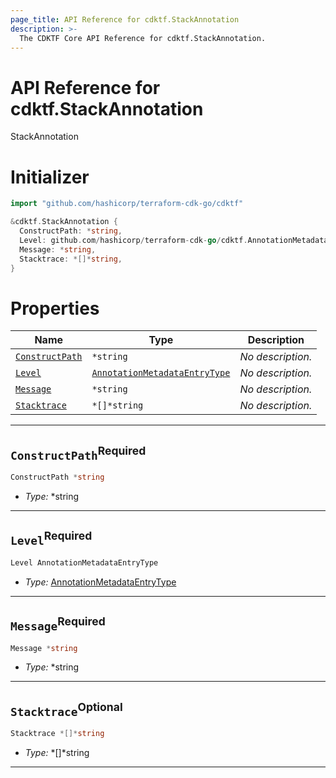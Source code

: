 ```yaml
---
page_title: API Reference for cdktf.StackAnnotation
description: >-
  The CDKTF Core API Reference for cdktf.StackAnnotation.
---
```


<!-- This file is generated through yarn generate-docs -->

# API Reference for cdktf.StackAnnotation

   StackAnnotation <a name="StackAnnotation" id="cdktf.StackAnnotation"></a>
  
  # Initializer <a name="Initializer" id="cdktf.StackAnnotation.Initializer"></a>
  
  ```go
  import "github.com/hashicorp/terraform-cdk-go/cdktf"
  
  &cdktf.StackAnnotation {
  	ConstructPath: *string,
  	Level: github.com/hashicorp/terraform-cdk-go/cdktf.AnnotationMetadataEntryType,
  	Message: *string,
  	Stacktrace: *[]*string,
  }
  ```
  
  # Properties <a name="Properties" id="Properties"></a>
  
  | **Name** | **Type** | **Description** |
  | --- | --- | --- |
  | <code><a href="#cdktf.StackAnnotation.property.constructPath">ConstructPath</a></code> | <code>*string</code> | *No description.* |
  | <code><a href="#cdktf.StackAnnotation.property.level">Level</a></code> | <code><a href="#cdktf.AnnotationMetadataEntryType">AnnotationMetadataEntryType</a></code> | *No description.* |
  | <code><a href="#cdktf.StackAnnotation.property.message">Message</a></code> | <code>*string</code> | *No description.* |
  | <code><a href="#cdktf.StackAnnotation.property.stacktrace">Stacktrace</a></code> | <code>*[]*string</code> | *No description.* |
  
  ---
  
  ## `ConstructPath`<sup>Required</sup> <a name="ConstructPath" id="cdktf.StackAnnotation.property.constructPath"></a>
  
  ```go
  ConstructPath *string
  ```
  
  - *Type:* *string
  
  ---
  
  ## `Level`<sup>Required</sup> <a name="Level" id="cdktf.StackAnnotation.property.level"></a>
  
  ```go
  Level AnnotationMetadataEntryType
  ```
  
  - *Type:* <a href="#cdktf.AnnotationMetadataEntryType">AnnotationMetadataEntryType</a>
  
  ---
  
  ## `Message`<sup>Required</sup> <a name="Message" id="cdktf.StackAnnotation.property.message"></a>
  
  ```go
  Message *string
  ```
  
  - *Type:* *string
  
  ---
  
  ## `Stacktrace`<sup>Optional</sup> <a name="Stacktrace" id="cdktf.StackAnnotation.property.stacktrace"></a>
  
  ```go
  Stacktrace *[]*string
  ```
  
  - *Type:* *[]*string
  
  ---
  
